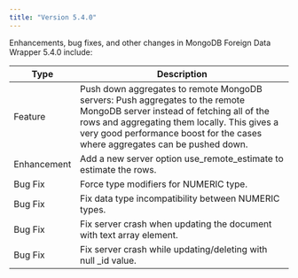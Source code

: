```yaml
---
title: "Version 5.4.0"
---
```


Enhancements, bug fixes, and other changes in MongoDB Foreign Data Wrapper 5.4.0 
include:

| Type        | Description                                                                                                                                                                                                                                                 |
| ----------- | ----------------------------------------------------------------------------------------------------------------------------------------------------------------------------------------------------------------------------------------------------------- |
| Feature     | Push down aggregates to remote MongoDB servers: Push aggregates to the remote MongoDB server instead of fetching all of the rows and aggregating them locally.  This gives a very good performance boost for the cases where aggregates can be pushed down. |
| Enhancement | Add a new server option use_remote_estimate to estimate the rows.                                                                                                                                                                                           |
| Bug Fix     | Force type modifiers for NUMERIC type.                                                                                                                                                                                                                      |
| Bug Fix     | Fix data type incompatibility between NUMERIC types.                                                                                                                                                                                                        |
| Bug Fix     | Fix server crash when updating the document with text array element.                                                                                                                                                                                        |
| Bug Fix     | Fix server crash while updating/deleting with null _id value.                                                                                                                                                                                               |
